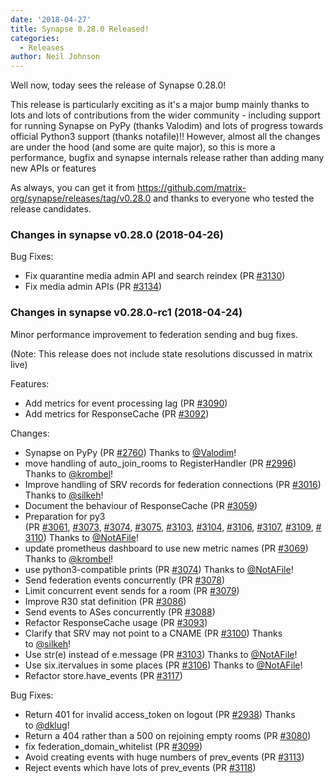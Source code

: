 ```yaml
---
date: '2018-04-27'
title: Synapse 0.28.0 Released!
categories:
  - Releases
author: Neil Johnson
---
```


Well now, today sees the release of Synapse 0.28.0!

This release is particularly exciting as it's a major bump mainly thanks to lots and lots of contributions from the wider community - including support for running Synapse on PyPy (thanks Valodim) and lots of progress towards official Python3 support (thanks notafile)!! However, almost all the changes are under the hood (and some are quite major), so this is more a performance, bugfix and synapse internals release rather than adding many new APIs or features

As always, you can get it from <a href="https://github.com/matrix-org/synapse/releases/tag/v0.28.0">https://github.com/matrix-org/synapse/releases/tag/v0.28.0</a> and thanks to everyone who tested the release candidates.
<h3>Changes in synapse v0.28.0 (2018-04-26)</h3>
Bug Fixes:
<ul>
 	<li>Fix quarantine media admin API and search reindex (PR <a class="issue-link js-issue-link" href="https://github.com/matrix-org/synapse/pull/3130" data-error-text="Failed to load issue title" data-id="317646661" data-permission-text="Issue title is private" data-url="https://github.com/matrix-org/synapse/issues/3130">#3130</a>)</li>
 	<li>Fix media admin APIs (PR <a class="issue-link js-issue-link" href="https://github.com/matrix-org/synapse/pull/3134" data-error-text="Failed to load issue title" data-id="317969752" data-permission-text="Issue title is private" data-url="https://github.com/matrix-org/synapse/issues/3134">#3134</a>)</li>
</ul>
<h3>Changes in synapse v0.28.0-rc1 (2018-04-24)</h3>
Minor performance improvement to federation sending and bug fixes.

(Note: This release does not include state resolutions discussed in matrix live)

Features:
<ul>
 	<li>Add metrics for event processing lag (PR <a class="issue-link js-issue-link" href="https://github.com/matrix-org/synapse/pull/3090" data-error-text="Failed to load issue title" data-id="313326931" data-permission-text="Issue title is private" data-url="https://github.com/matrix-org/synapse/issues/3090">#3090</a>)</li>
 	<li>Add metrics for ResponseCache (PR <a class="issue-link js-issue-link" href="https://github.com/matrix-org/synapse/pull/3092" data-error-text="Failed to load issue title" data-id="313664599" data-permission-text="Issue title is private" data-url="https://github.com/matrix-org/synapse/issues/3092">#3092</a>)</li>
</ul>
Changes:
<ul>
 	<li>Synapse on PyPy (PR <a class="issue-link js-issue-link" href="https://github.com/matrix-org/synapse/pull/2760" data-error-text="Failed to load issue title" data-id="286622617" data-permission-text="Issue title is private" data-url="https://github.com/matrix-org/synapse/issues/2760">#2760</a>) Thanks to <a class="user-mention" href="https://github.com/Valodim" data-hovercard-user-id="27813" data-octo-click="hovercard-link-click" data-octo-dimensions="link_type:self">@Valodim</a>!</li>
 	<li>move handling of auto_join_rooms to RegisterHandler (PR <a class="issue-link js-issue-link" href="https://github.com/matrix-org/synapse/pull/2996" data-error-text="Failed to load issue title" data-id="305218362" data-permission-text="Issue title is private" data-url="https://github.com/matrix-org/synapse/issues/2996">#2996</a>) Thanks to <a class="user-mention" href="https://github.com/krombel" data-hovercard-user-id="11167142" data-octo-click="hovercard-link-click" data-octo-dimensions="link_type:self">@krombel</a>!</li>
 	<li>Improve handling of SRV records for federation connections (PR <a class="issue-link js-issue-link" href="https://github.com/matrix-org/synapse/pull/3016" data-error-text="Failed to load issue title" data-id="306884886" data-permission-text="Issue title is private" data-url="https://github.com/matrix-org/synapse/issues/3016">#3016</a>) Thanks to <a class="user-mention" href="https://github.com/silkeh" data-hovercard-user-id="5798032" data-octo-click="hovercard-link-click" data-octo-dimensions="link_type:self">@silkeh</a>!</li>
 	<li>Document the behaviour of ResponseCache (PR <a class="issue-link js-issue-link" href="https://github.com/matrix-org/synapse/pull/3059" data-error-text="Failed to load issue title" data-id="311125652" data-permission-text="Issue title is private" data-url="https://github.com/matrix-org/synapse/issues/3059">#3059</a>)</li>
 	<li>Preparation for py3 (PR <a class="issue-link js-issue-link" href="https://github.com/matrix-org/synapse/pull/3061" data-error-text="Failed to load issue title" data-id="311182479" data-permission-text="Issue title is private" data-url="https://github.com/matrix-org/synapse/issues/3061">#3061</a>, <a class="issue-link js-issue-link" href="https://github.com/matrix-org/synapse/pull/3073" data-error-text="Failed to load issue title" data-id="312120046" data-permission-text="Issue title is private" data-url="https://github.com/matrix-org/synapse/issues/3073">#3073</a>, <a class="issue-link js-issue-link" href="https://github.com/matrix-org/synapse/pull/3074" data-error-text="Failed to load issue title" data-id="312126869" data-permission-text="Issue title is private" data-url="https://github.com/matrix-org/synapse/issues/3074">#3074</a>, <a class="issue-link js-issue-link" href="https://github.com/matrix-org/synapse/pull/3075" data-error-text="Failed to load issue title" data-id="312144464" data-permission-text="Issue title is private" data-url="https://github.com/matrix-org/synapse/issues/3075">#3075</a>, <a class="issue-link js-issue-link" href="https://github.com/matrix-org/synapse/pull/3103" data-error-text="Failed to load issue title" data-id="314439691" data-permission-text="Issue title is private" data-url="https://github.com/matrix-org/synapse/issues/3103">#3103</a>, <a class="issue-link js-issue-link" href="https://github.com/matrix-org/synapse/pull/3104" data-error-text="Failed to load issue title" data-id="314439972" data-permission-text="Issue title is private" data-url="https://github.com/matrix-org/synapse/issues/3104">#3104</a>, <a class="issue-link js-issue-link" href="https://github.com/matrix-org/synapse/pull/3106" data-error-text="Failed to load issue title" data-id="314440233" data-permission-text="Issue title is private" data-url="https://github.com/matrix-org/synapse/issues/3106">#3106</a>, <a class="issue-link js-issue-link" href="https://github.com/matrix-org/synapse/pull/3107" data-error-text="Failed to load issue title" data-id="314440492" data-permission-text="Issue title is private" data-url="https://github.com/matrix-org/synapse/issues/3107">#3107</a>, <a class="issue-link js-issue-link" href="https://github.com/matrix-org/synapse/pull/3109" data-error-text="Failed to load issue title" data-id="314459327" data-permission-text="Issue title is private" data-url="https://github.com/matrix-org/synapse/issues/3109">#3109</a>, <a class="issue-link js-issue-link" href="https://github.com/matrix-org/synapse/pull/3110" data-error-text="Failed to load issue title" data-id="314459750" data-permission-text="Issue title is private" data-url="https://github.com/matrix-org/synapse/issues/3110">#3110</a>) Thanks to <a class="user-mention" href="https://github.com/NotAFile" data-hovercard-user-id="5447747" data-octo-click="hovercard-link-click" data-octo-dimensions="link_type:self">@NotAFile</a>!</li>
 	<li>update prometheus dashboard to use new metric names (PR <a class="issue-link js-issue-link" href="https://github.com/matrix-org/synapse/pull/3069" data-error-text="Failed to load issue title" data-id="311770477" data-permission-text="Issue title is private" data-url="https://github.com/matrix-org/synapse/issues/3069">#3069</a>) Thanks to <a class="user-mention" href="https://github.com/krombel" data-hovercard-user-id="11167142" data-octo-click="hovercard-link-click" data-octo-dimensions="link_type:self">@krombel</a>!</li>
 	<li>use python3-compatible prints (PR <a class="issue-link js-issue-link" href="https://github.com/matrix-org/synapse/pull/3074" data-error-text="Failed to load issue title" data-id="312126869" data-permission-text="Issue title is private" data-url="https://github.com/matrix-org/synapse/issues/3074">#3074</a>) Thanks to <a class="user-mention" href="https://github.com/NotAFile" data-hovercard-user-id="5447747" data-octo-click="hovercard-link-click" data-octo-dimensions="link_type:self">@NotAFile</a>!</li>
 	<li>Send federation events concurrently (PR <a class="issue-link js-issue-link" href="https://github.com/matrix-org/synapse/pull/3078" data-error-text="Failed to load issue title" data-id="312485229" data-permission-text="Issue title is private" data-url="https://github.com/matrix-org/synapse/issues/3078">#3078</a>)</li>
 	<li>Limit concurrent event sends for a room (PR <a class="issue-link js-issue-link" href="https://github.com/matrix-org/synapse/pull/3079" data-error-text="Failed to load issue title" data-id="312488812" data-permission-text="Issue title is private" data-url="https://github.com/matrix-org/synapse/issues/3079">#3079</a>)</li>
 	<li>Improve R30 stat definition (PR <a class="issue-link js-issue-link" href="https://github.com/matrix-org/synapse/pull/3086" data-error-text="Failed to load issue title" data-id="313004914" data-permission-text="Issue title is private" data-url="https://github.com/matrix-org/synapse/issues/3086">#3086</a>)</li>
 	<li>Send events to ASes concurrently (PR <a class="issue-link js-issue-link" href="https://github.com/matrix-org/synapse/pull/3088" data-error-text="Failed to load issue title" data-id="313232647" data-permission-text="Issue title is private" data-url="https://github.com/matrix-org/synapse/issues/3088">#3088</a>)</li>
 	<li>Refactor ResponseCache usage (PR <a class="issue-link js-issue-link" href="https://github.com/matrix-org/synapse/pull/3093" data-error-text="Failed to load issue title" data-id="313696664" data-permission-text="Issue title is private" data-url="https://github.com/matrix-org/synapse/issues/3093">#3093</a>)</li>
 	<li>Clarify that SRV may not point to a CNAME (PR <a class="issue-link js-issue-link" href="https://github.com/matrix-org/synapse/pull/3100" data-error-text="Failed to load issue title" data-id="314327149" data-permission-text="Issue title is private" data-url="https://github.com/matrix-org/synapse/issues/3100">#3100</a>) Thanks to <a class="user-mention" href="https://github.com/silkeh" data-hovercard-user-id="5798032" data-octo-click="hovercard-link-click" data-octo-dimensions="link_type:self">@silkeh</a>!</li>
 	<li>Use str(e) instead of e.message (PR <a class="issue-link js-issue-link" href="https://github.com/matrix-org/synapse/pull/3103" data-error-text="Failed to load issue title" data-id="314439691" data-permission-text="Issue title is private" data-url="https://github.com/matrix-org/synapse/issues/3103">#3103</a>) Thanks to <a class="user-mention" href="https://github.com/NotAFile" data-hovercard-user-id="5447747" data-octo-click="hovercard-link-click" data-octo-dimensions="link_type:self">@NotAFile</a>!</li>
 	<li>Use six.itervalues in some places (PR <a class="issue-link js-issue-link" href="https://github.com/matrix-org/synapse/pull/3106" data-error-text="Failed to load issue title" data-id="314440233" data-permission-text="Issue title is private" data-url="https://github.com/matrix-org/synapse/issues/3106">#3106</a>) Thanks to <a class="user-mention" href="https://github.com/NotAFile" data-hovercard-user-id="5447747" data-octo-click="hovercard-link-click" data-octo-dimensions="link_type:self">@NotAFile</a>!</li>
 	<li>Refactor store.have_events (PR <a class="issue-link js-issue-link" href="https://github.com/matrix-org/synapse/pull/3117" data-error-text="Failed to load issue title" data-id="315159849" data-permission-text="Issue title is private" data-url="https://github.com/matrix-org/synapse/issues/3117">#3117</a>)</li>
</ul>
Bug Fixes:
<ul>
 	<li>Return 401 for invalid access_token on logout (PR <a class="issue-link js-issue-link" href="https://github.com/matrix-org/synapse/pull/2938" data-error-text="Failed to load issue title" data-id="301972886" data-permission-text="Issue title is private" data-url="https://github.com/matrix-org/synapse/issues/2938">#2938</a>) Thanks to <a class="user-mention" href="https://github.com/dklug" data-hovercard-user-id="8633205" data-octo-click="hovercard-link-click" data-octo-dimensions="link_type:self">@dklug</a>!</li>
 	<li>Return a 404 rather than a 500 on rejoining empty rooms (PR <a class="issue-link js-issue-link" href="https://github.com/matrix-org/synapse/pull/3080" data-error-text="Failed to load issue title" data-id="312501677" data-permission-text="Issue title is private" data-url="https://github.com/matrix-org/synapse/issues/3080">#3080</a>)</li>
 	<li>fix federation_domain_whitelist (PR <a class="issue-link js-issue-link" href="https://github.com/matrix-org/synapse/pull/3099" data-error-text="Failed to load issue title" data-id="314137025" data-permission-text="Issue title is private" data-url="https://github.com/matrix-org/synapse/issues/3099">#3099</a>)</li>
 	<li>Avoid creating events with huge numbers of prev_events (PR <a class="issue-link js-issue-link" href="https://github.com/matrix-org/synapse/pull/3113" data-error-text="Failed to load issue title" data-id="314753743" data-permission-text="Issue title is private" data-url="https://github.com/matrix-org/synapse/issues/3113">#3113</a>)</li>
 	<li>Reject events which have lots of prev_events (PR <a class="issue-link js-issue-link tooltipped tooltipped-ne" href="https://github.com/matrix-org/synapse/pull/3118" data-error-text="Failed to load issue title" data-id="315273891" data-permission-text="Issue title is private">#3118</a>)</li>
</ul>
&nbsp;